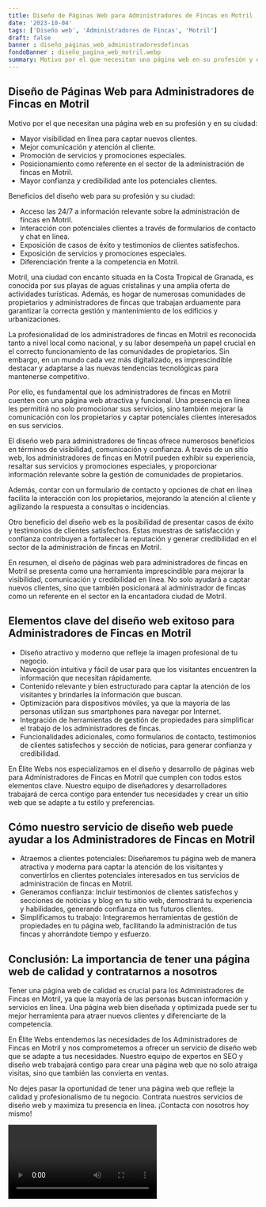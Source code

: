 ```yaml
---
title: Diseño de Páginas Web para Administradores de Fincas en Motril
date: '2023-10-04'
tags: ['Diseño web', 'Administradores de Fincas', 'Motril']
draft: false
banner : diseño_paginas_web_administradoresdefincas
fondoBanner : diseño_pagina_web_motril.webp
summary: Motivo por el que necesitan una página web en su profesión y en su ciudad
---
```


## Diseño de Páginas Web para Administradores de Fincas en Motril

Motivo por el que necesitan una página web en su profesión y en su ciudad:

- Mayor visibilidad en línea para captar nuevos clientes.
- Mejor comunicación y atención al cliente.
- Promoción de servicios y promociones especiales.
- Posicionamiento como referente en el sector de la administración de fincas en Motril.
- Mayor confianza y credibilidad ante los potenciales clientes.

Beneficios del diseño web para su profesión y su ciudad:

- Acceso las 24/7 a información relevante sobre la administración de fincas en Motril.
- Interacción con potenciales clientes a través de formularios de contacto y chat en línea.
- Exposición de casos de éxito y testimonios de clientes satisfechos.
- Exposición de servicios y promociones especiales.
- Diferenciación frente a la competencia en Motril.

Motril, una ciudad con encanto situada en la Costa Tropical de Granada, es conocida por sus playas de aguas cristalinas y una amplia oferta de actividades turísticas. Además, es hogar de numerosas comunidades de propietarios y administradores de fincas que trabajan arduamente para garantizar la correcta gestión y mantenimiento de los edificios y urbanizaciones.

La profesionalidad de los administradores de fincas en Motril es reconocida tanto a nivel local como nacional, y su labor desempeña un papel crucial en el correcto funcionamiento de las comunidades de propietarios. Sin embargo, en un mundo cada vez más digitalizado, es imprescindible destacar y adaptarse a las nuevas tendencias tecnológicas para mantenerse competitivo.

Por ello, es fundamental que los administradores de fincas en Motril cuenten con una página web atractiva y funcional. Una presencia en línea les permitirá no solo promocionar sus servicios, sino también mejorar la comunicación con los propietarios y captar potenciales clientes interesados en sus servicios.

El diseño web para administradores de fincas ofrece numerosos beneficios en términos de visibilidad, comunicación y confianza. A través de un sitio web, los administradores de fincas en Motril pueden exhibir su experiencia, resaltar sus servicios y promociones especiales, y proporcionar información relevante sobre la gestión de comunidades de propietarios.

Además, contar con un formulario de contacto y opciones de chat en línea facilita la interacción con los propietarios, mejorando la atención al cliente y agilizando la respuesta a consultas o incidencias.

Otro beneficio del diseño web es la posibilidad de presentar casos de éxito y testimonios de clientes satisfechos. Estas muestras de satisfacción y confianza contribuyen a fortalecer la reputación y generar credibilidad en el sector de la administración de fincas en Motril.

En resumen, el diseño de páginas web para administradores de fincas en Motril se presenta como una herramienta imprescindible para mejorar la visibilidad, comunicación y credibilidad en línea. No solo ayudará a captar nuevos clientes, sino que también posicionará al administrador de fincas como un referente en el sector en la encantadora ciudad de Motril.

<GifSeo />

<Cta />

## Elementos clave del diseño web exitoso para Administradores de Fincas en Motril

- Diseño atractivo y moderno que refleje la imagen profesional de tu negocio.
- Navegación intuitiva y fácil de usar para que los visitantes encuentren la información que necesitan rápidamente.
- Contenido relevante y bien estructurado para captar la atención de los visitantes y brindarles la información que buscan.
- Optimización para dispositivos móviles, ya que la mayoría de las personas utilizan sus smartphones para navegar por Internet.
- Integración de herramientas de gestión de propiedades para simplificar el trabajo de los administradores de fincas.
- Funcionalidades adicionales, como formularios de contacto, testimonios de clientes satisfechos y sección de noticias, para generar confianza y credibilidad.

En Élite Webs nos especializamos en el diseño y desarrollo de páginas web para Administradores de Fincas en Motril que cumplen con todos estos elementos clave. Nuestro equipo de diseñadores y desarrolladores trabajará de cerca contigo para entender tus necesidades y crear un sitio web que se adapte a tu estilo y preferencias. 

## Cómo nuestro servicio de diseño web puede ayudar a los Administradores de Fincas en Motril

- Atraemos a clientes potenciales: Diseñaremos tu página web de manera atractiva y moderna para captar la atención de los visitantes y convertirlos en clientes potenciales interesados en tus servicios de administración de fincas en Motril.
- Generamos confianza: Incluir testimonios de clientes satisfechos y secciones de noticias y blog en tu sitio web, demostrará tu experiencia y habilidades, generando confianza en tus futuros clientes.
- Simplificamos tu trabajo: Integraremos herramientas de gestión de propiedades en tu página web, facilitando la administración de tus fincas y ahorrándote tiempo y esfuerzo.

## Conclusión: La importancia de tener una página web de calidad y contratarnos a nosotros

Tener una página web de calidad es crucial para los Administradores de Fincas en Motril, ya que la mayoría de las personas buscan información y servicios en línea. Una página web bien diseñada y optimizada puede ser tu mejor herramienta para atraer nuevos clientes y diferenciarte de la competencia.

En Élite Webs entendemos las necesidades de los Administradores de Fincas en Motril y nos comprometemos a ofrecer un servicio de diseño web que se adapte a tus necesidades. Nuestro equipo de expertos en SEO y diseño web trabajará contigo para crear una página web que no solo atraiga visitas, sino que también las convierta en ventas.

No dejes pasar la oportunidad de tener una página web que refleje la calidad y profesionalismo de tu negocio. Contrata nuestros servicios de diseño web y maximiza tu presencia en línea. ¡Contacta con nosotros hoy mismo!

<Video />

<CtaBot job='Administradores de Fincas' city='Motril'/>

<Gmaps query='Motril+españa+maps' />